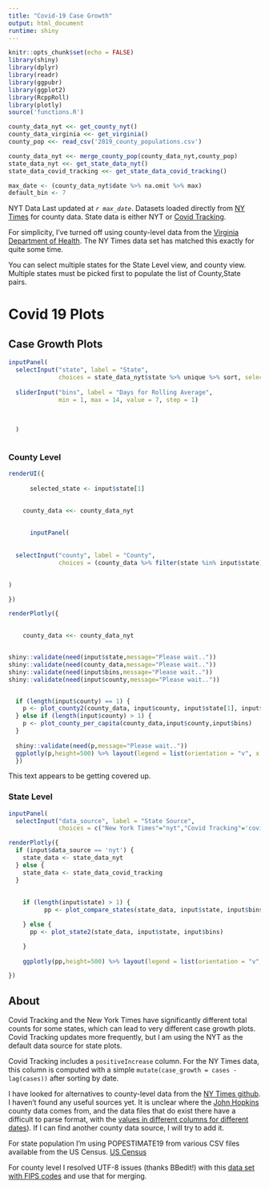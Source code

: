 ```yaml
---
title: "Covid-19 Case Growth"
output: html_document
runtime: shiny
---
```


```r
knitr::opts_chunk$set(echo = FALSE)
library(shiny)
library(dplyr)
library(readr)
library(ggpubr)
library(ggplot2)
library(RcppRoll)
library(plotly)
source('functions.R')
```

```r

county_data_nyt <<- get_county_nyt()
county_data_virginia <<- get_virginia()
county_pop <<- read_csv('2019_county_populations.csv')

county_data_nyt <<- merge_county_pop(county_data_nyt,county_pop)
state_data_nyt <<- get_state_data_nyt()
state_data_covid_tracking <<- get_state_data_covid_tracking()

max_date <- (county_data_nyt$date %>% na.omit %>% max)
default_bin <- 7
```

NYT Data Last updated at *`r max_date`*. Datasets loaded directly from [NY Times](https://github.com/nytimes/covid-19-data) for county data. State data is either NYT or [Covid Tracking](https://covidtracking.com/api).

For simplicity, I've turned off using county-level data from the [Virginia Department of Health](http://www.vdh.virginia.gov/coronavirus/). The NY Times data set has matched this exactly for quite some time.

You can select multiple states for the State Level view, and county view. Multiple states must be picked first to populate the list of County,State pairs.



# Covid 19 Plots {.tabset}

## Case Growth Plots {.tabset}


```r


inputPanel(
  selectInput("state", label = "State",
              choices = state_data_nyt$state %>% unique %>% sort, selected = 'Virginia',multiple=TRUE),
  
  sliderInput("bins", label = "Days for Rolling Average",
              min = 1, max = 14, value = 7, step = 1)
  
  
 
  )



```

### County Level

```r

renderUI({
  
      selected_state <- input$state[1]

  
    county_data <<- county_data_nyt
  
  
      inputPanel(
  
  
  selectInput("county", label = "County",
              choices = (county_data %>% filter(state %in% input$state))$state_county %>% unique %>% sort, selected = 'Henrico, Virginia',multiple=TRUE)
  

)

})

renderPlotly({
  

    county_data <<- county_data_nyt


shiny::validate(need(input$state,message="Please wait.."))
shiny::validate(need(county_data,message="Please wait.."))
shiny::validate(need(input$bins,message="Please wait.."))
shiny::validate(need(input$county,message="Please wait.."))


  if (length(input$county) == 1) {
    p <- plot_county2(county_data, input$county, input$state[1], input$bins)
  } else if (length(input$county) > 1) {
    p <- plot_county_per_capita(county_data,input$county,input$bins)
  }
  
  shiny::validate(need(p,message="Please wait.."))
  ggplotly(p,height=500) %>% layout(legend = list(orientation = "v", x = 0.1, y = .8))
  })

```

This text appears to be getting covered up.

### State Level
``` r

inputPanel(
  selectInput("data_source", label = "State Source",
              choices = c("New York Times"="nyt","Covid Tracking"='covid_tracking'), selected = 'nyt'))

renderPlotly({
  if (input$data_source == 'nyt') {
    state_data <- state_data_nyt
  } else {
    state_data <- state_data_covid_tracking
  }
    
    
    if (length(input$state) > 1) {
          pp <- plot_compare_states(state_data, input$state, input$bins)

    } else {
      pp <- plot_state2(state_data, input$state, input$bins)

    }
  
    ggplotly(pp,height=500) %>% layout(legend = list(orientation = "v", x = 0.1, y = .8))

})

```

## About

Covid Tracking and the New York Times have significantly different total counts for some states, which can lead to very different case growth plots. Covid Tracking updates more frequently, but I am using the NYT as the default data source for state plots.

Covid Tracking includes a `positiveIncrease` column. For the NY Times data, this column is computed with a simple `mutate(case_growth = cases - lag(cases))` after sorting by date.

I have looked for alternatives to county-level data from the [NY Times github](https://github.com/nytimes/covid-19-data). I haven't found any useful sources yet. It is unclear where the [John Hopkins](https://github.com/CSSEGISandData/COVID-19) county data comes from, and the data files that do exist there have a difficult to parse format, with the [values in different columns for different dates](https://github.com/CSSEGISandData/COVID-19/blob/master/csse_covid_19_data/csse_covid_19_time_series/time_series_covid19_confirmed_US.csv)). If I can find another county data source, I will try to add it.

For state population I'm using POPESTIMATE19 from various CSV files available from the US Census. [US Census](https://www.census.gov/newsroom/press-kits/2019/national-state-estimates.html)

For county level I resolved UTF-8 issues (thanks BBedit!) with this [data set with FIPS codes](https://github.com/prairie-guy/2019-State-and-County-Population-with-FIPS-key) and use that for merging.

